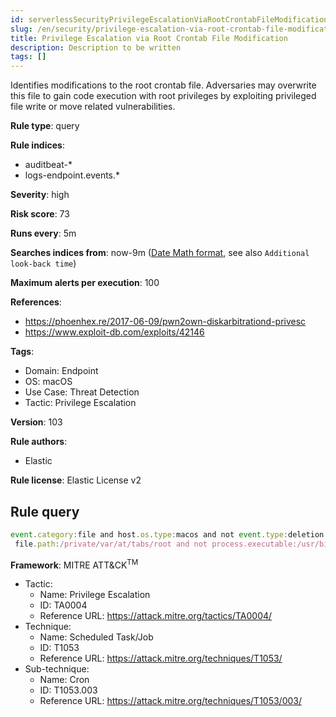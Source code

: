 ```yaml
---
id: serverlessSecurityPrivilegeEscalationViaRootCrontabFileModification
slug: /en/security/privilege-escalation-via-root-crontab-file-modification
title: Privilege Escalation via Root Crontab File Modification
description: Description to be written
tags: []
---
```


<div id="privilege-escalation-via-root-crontab-file-modification"></div>

Identifies modifications to the root crontab file. Adversaries may overwrite this file to gain code execution with root privileges by exploiting privileged file write or move related vulnerabilities.

**Rule type**: query

**Rule indices**: 

* auditbeat-*
* logs-endpoint.events.*

**Severity**: high

**Risk score**: 73

**Runs every**: 5m

**Searches indices from**: now-9m ([Date Math format](((ref))/common-options.html#date-math), see also <DocLink id="serverlessSecurityRulesUiCreate" section="set-the-rules-schedule">`Additional look-back time`</DocLink>)

**Maximum alerts per execution**: 100

**References**: 

* https://phoenhex.re/2017-06-09/pwn2own-diskarbitrationd-privesc
* https://www.exploit-db.com/exploits/42146

**Tags**: 

* Domain: Endpoint
* OS: macOS
* Use Case: Threat Detection
* Tactic: Privilege Escalation

**Version**: 103

**Rule authors**: 

* Elastic

**Rule license**: Elastic License v2

## Rule query

```js
event.category:file and host.os.type:macos and not event.type:deletion and
 file.path:/private/var/at/tabs/root and not process.executable:/usr/bin/crontab

```

**Framework**: MITRE ATT&CK<sup>TM</sup>

* Tactic:
    * Name: Privilege Escalation
    * ID: TA0004
    * Reference URL: https://attack.mitre.org/tactics/TA0004/
* Technique:
    * Name: Scheduled Task/Job
    * ID: T1053
    * Reference URL: https://attack.mitre.org/techniques/T1053/
* Sub-technique:
    * Name: Cron
    * ID: T1053.003
    * Reference URL: https://attack.mitre.org/techniques/T1053/003/

